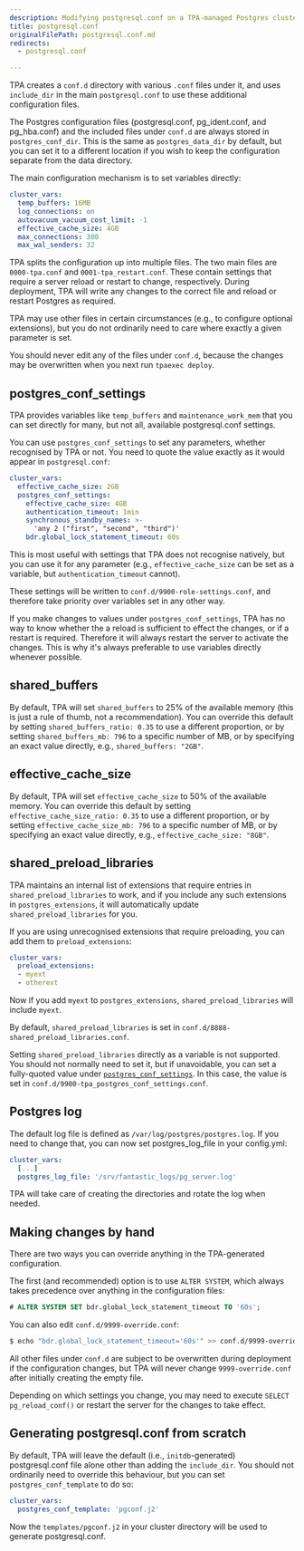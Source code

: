 ```yaml
---
description: Modifying postgresql.conf on a TPA-managed Postgres cluster.
title: postgresql.conf
originalFilePath: postgresql.conf.md
redirects:
  - postgresql.conf

---
```


TPA creates a `conf.d` directory with various `.conf` files under
it, and uses `include_dir` in the main `postgresql.conf` to use these
additional configuration files.

The Postgres configuration files (postgresql.conf, pg_ident.conf, and
pg_hba.conf) and the included files under `conf.d` are always stored in
`postgres_conf_dir`. This is the same as `postgres_data_dir` by default,
but you can set it to a different location if you wish to keep the
configuration separate from the data directory.

The main configuration mechanism is to set variables directly:

```yaml
cluster_vars:
  temp_buffers: 16MB
  log_connections: on
  autovacuum_vacuum_cost_limit: -1
  effective_cache_size: 4GB
  max_connections: 300
  max_wal_senders: 32
```

TPA splits the configuration up into multiple files. The two main
files are `0000-tpa.conf` and `0001-tpa_restart.conf`. These contain
settings that require a server reload or restart to change,
respectively. During deployment, TPA will write any changes to the
correct file and reload or restart Postgres as required.

TPA may use other files in certain circumstances (e.g., to configure
optional extensions), but you do not ordinarily need to care where
exactly a given parameter is set.

You should never edit any of the files under `conf.d`, because the
changes may be overwritten when you next run `tpaexec deploy`.

## postgres_conf_settings

TPA provides variables like `temp_buffers` and
`maintenance_work_mem` that you can set directly for many, but not all,
available postgresql.conf settings.

You can use `postgres_conf_settings` to set any parameters, whether
recognised by TPA or not. You need to quote the value exactly as it
would appear in `postgresql.conf`:

```yaml
cluster_vars:
  effective_cache_size: 2GB
  postgres_conf_settings:
    effective_cache_size: 4GB
    authentication_timeout: 1min
    synchronous_standby_names: >-
      'any 2 ("first", "second", "third")'
    bdr.global_lock_statement_timeout: 60s
```

This is most useful with settings that TPA does not recognise
natively, but you can use it for any parameter (e.g.,
`effective_cache_size` can be set as a variable, but
`authentication_timeout` cannot).

These settings will be written to `conf.d/9900-role-settings.conf`, and
therefore take priority over variables set in any other way.

If you make changes to values under `postgres_conf_settings`, TPA
has no way to know whether the a reload is sufficient to effect the
changes, or if a restart is required. Therefore it will always restart
the server to activate the changes. This is why it's always preferable
to use variables directly whenever possible.

## shared_buffers

By default, TPA will set `shared_buffers` to 25% of the available memory
(this is just a rule of thumb, not a recommendation). You can override this
default by setting `shared_buffers_ratio: 0.35` to use a different proportion,
or by setting `shared_buffers_mb: 796` to a specific number of MB, or by
specifying an exact value directly, e.g., `shared_buffers: "2GB"`.

## effective_cache_size

By default, TPA will set `effective_cache_size` to 50% of the available
memory. You can override this default by setting
`effective_cache_size_ratio: 0.35` to use a different proportion, or by setting
`effective_cache_size_mb: 796` to a specific number of MB, or by specifying an
exact value directly, e.g., `effective_cache_size: "8GB"`.

## shared_preload_libraries

TPA maintains an internal list of extensions that require entries in
`shared_preload_libraries` to work, and if you include any such
extensions in `postgres_extensions`, it will automatically update
`shared_preload_libraries` for you.

If you are using unrecognised extensions that require preloading, you
can add them to `preload_extensions`:

```yaml
cluster_vars:
  preload_extensions:
  - myext
  - otherext
```

Now if you add `myext` to `postgres_extensions`,
`shared_preload_libraries` will include `myext`.

By default, `shared_preload_libraries` is set in
`conf.d/8888-shared_preload_libraries.conf`.

Setting `shared_preload_libraries` directly as a variable is not
supported. You should not normally need to set it, but if unavoidable,
you can set a fully-quoted value under
[`postgres_conf_settings`](#postgres_conf_settings). In this case, the
value is set in `conf.d/9900-tpa_postgres_conf_settings.conf`.

## Postgres log

The default log file is defined as `/var/log/postgres/postgres.log`. If you
need to change that, you can now set postgres_log_file in your config.yml:

```yaml
cluster_vars:
  [...]
  postgres_log_file: '/srv/fantastic_logs/pg_server.log'
```

TPA will take care of creating the directories and rotate the log when needed.

## Making changes by hand

There are two ways you can override anything in the TPA-generated
configuration.

The first (and recommended) option is to use `ALTER SYSTEM`, which
always takes precedence over anything in the configuration files:

```sql
# ALTER SYSTEM SET bdr.global_lock_statement_timeout TO '60s';
```

You can also edit `conf.d/9999-override.conf`:

```bash
$ echo "bdr.global_lock_statement_timeout='60s'" >> conf.d/9999-override.conf
```

All other files under `conf.d` are subject to be overwritten during
deployment if the configuration changes, but TPA will never change
`9999-override.conf` after initially creating the empty file.

Depending on which settings you change, you may need to execute
`SELECT pg_reload_conf()` or restart the server for the changes to take
effect.

## Generating postgresql.conf from scratch

By default, TPA will leave the default (i.e., `initdb`-generated)
postgresql.conf file alone other than adding the `include_dir`. You
should not ordinarily need to override this behaviour, but you can set
`postgres_conf_template` to do so:

```yaml
cluster_vars:
  postgres_conf_template: 'pgconf.j2'
```

Now the `templates/pgconf.j2` in your cluster directory will be used to
generate postgresql.conf.
